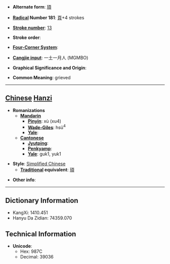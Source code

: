 * '''Alternate form''': [[頊]]

* '''[[Wiktionary:Chinese radical index| Radical]] Number 181''': [[Wiktionary:Chinese radical index 頁|頁]]+4 strokes

* '''[[Wiktionary:Chinese total strokes index|Stroke number]]''': [[Wiktionary:Chinese total strokes index 13|13]]

* '''Stroke order''': 

* '''[[Wiktionary:Chinese four corner index|Four-Corner System]]''': 

* '''[[Wiktionary:Chinese Cangjie index|Cangjie input]]''': 一土一月人 (MGMBO)

* '''Graphical Significance and Origin''': 

* '''Common Meaning''': grieved

----

== [[Chinese]] [[Hanzi]] ==

* '''Romanizations'''
** '''[[Mandarin]]'''
*** '''[[Pinyin]]''': xù (xu4)
*** '''[[Wade-Giles]]''': hsü<sup>4</sup>
*** '''[[Yale]]''': 
** '''[[Cantonese]]'''
*** '''[[Jyutping]]''':
*** '''[[Penkyamp]]''': 
*** '''[[Yale]]''': guk1, yuk1

* '''Style''': [[Simplified Chinese]] 
** '''[[Traditional Chinese|Traditional]] equivalent''': [[頊]]

* '''Other info''': 

----

== Dictionary Information ==

* KangXi: 1410.451
* Hanyu Da Zidian: 74359.070

== Technical Information ==

* '''Unicode''':
** Hex: 987C
** Decimal: 39036